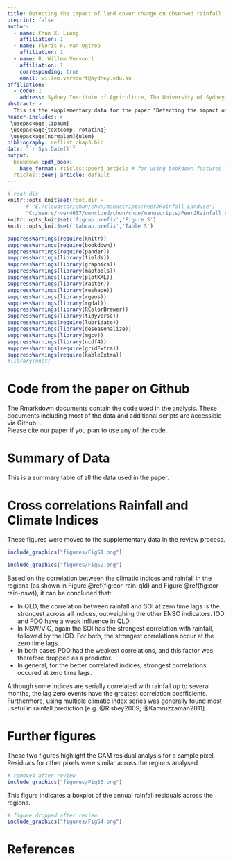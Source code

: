 ```yaml
---
title: Detecting the impact of land cover change on observed rainfall.
preprint: false
author:
  - name: Chun X. Liang
    affiliation: 1
  - name: Floris F. van Ogtrop
    affiliation: 1
  - name: R. Willem Vervoort
    affiliation: 1
    corresponding: true
    email: willem.vervoort@sydney.edu.au
affiliation:
  - code: 1
    address: Sydney Institute of Agriculture, The University of Sydney, NSW 2006
abstract: >
  This is the supplementary data for the paper "Detecting the impact of land cover change on observed rainfall." Peerj article number 35847 
header-includes: >
 \usepackage{lipsum}
 \usepackage{textcomp, rotating}
 \usepackage[normalem]{ulem}
bibliography: reflist_chap3.bib
date: "`r Sys.Date()`"
output:
  bookdown::pdf_book:
    base_format: rticles::peerj_article # for using bookdown features like \@ref()
  rticles::peerj_article: default
---
```

```r
# root dir
knitr::opts_knit$set(root.dir =
      # "E:/cloudstor/chun/chun/manuscripts/PeerJRainfall_Landuse")
      "C:/users/rver4657/owncloud/chun/chun/manuscripts/PeerJRainfall_Landuse")
knitr::opts_knit$set('figcap.prefix','Figure S')
knitr::opts_knit$set('tabcap.prefix','Table S')
```

```r
suppressWarnings(require(knitr))
suppressWarnings(require(bookdown))
suppressWarnings(require(pander))
suppressWarnings(library(fields))
suppressWarnings(library(graphics))
suppressWarnings(library(maptools))
suppressWarnings(library(plotKML))
suppressWarnings(library(raster))
suppressWarnings(library(reshape))
suppressWarnings(library(rgeos))
suppressWarnings(library(rgdal))
suppressWarnings(library(RColorBrewer))
suppressWarnings(library(tidyverse))
suppressWarnings(require(lubridate))
suppressWarnings(library(deseasonalize))
suppressWarnings(library(mgcv))
suppressWarnings(library(ncdf4))
suppressWarnings(require(gridExtra))
suppressWarnings(require(kableExtra))
#library(nnet)
```

Code from the paper on Github
===================
The Rmarkdown documents contain the code used in the analysis. These documents including most of the data and additional scripts are accessible via Github: \url{https://github.com/WillemVervoort/RainfallLandcover/releases}.  
Please cite our paper if you plan to use any of the code.

Summary of Data
================

This is a summary table of all the data used in the paper.


 \begin{sidewaystable}
 \caption{Summary of data.}
  \label{tab:ch3Data}
 \begin{tabular}{lllll}
  \hline
  \textbf{Data} & \textbf{Source} & \multicolumn{2}{c}{\textbf{Resolution}} & \textbf{Analysis period} \\\cline{3-4}
  & & Temporal & Spatial & \\\hline
  Percent tree cover & MOD44B & Annual &	250m & 2000-2010\\
  Trend of vegetation cover change  &	DLCD (2009)	& Onetime & 250m	& Trend of Apr 2000 - Apr 2008\\
  Rainfall &	AWAP gridded rainfall data &	Monthly &	0.05\textdegree$\times$0.05\textdegree & Jan 1979- Dec 2008\\
  SOI	& BoM	& Monthly &	N/A &	Jan 1979- Dec 2008\\
  NINO 3, 3.4, 4 &	IRI/LDEO data library	& Monthly	& N/A	& Jan 1979- Dec 2008\\
  PDO	& NOAA & Monthly	& N/A	& Jan 1979- Dec 2008\\
  IOD	& POAMA-2 dataset	& Monthly	& N/A	& Jan 1979- Dec 2008\\
  \hline
  \end{tabular}
\end{sidewaystable}

\newpage

Cross correlations Rainfall and Climate Indices
===============================================

These figures were moved to the supplementary data in the review process. 

```r
include_graphics("figures/FigS1.png")
```

```r
include_graphics("figures/FigS2.png")
```

Based on the correlation between the climatic indices and rainfall in the regions (as shown in Figure \@ref(fig:cor-rain-qld) and Figure \@ref(fig:cor-rain-nsw)), it can be concluded that:

- In QLD, the correlation between rainfall and SOI at zero time lags is the strongest across all indices, outweighing the other ENSO indicators. IOD and PDO have a weak influence in QLD.  
- In NSW/VIC, again the SOI has the strongest correlation with rainfall, followed by the IOD. For both, the strongest correlations occur at the zero time lags.  
- In both cases PDO had the weakest correlations, and this factor was therefore dropped as a predictor.  
- In general, for the better correlated indices, strongest correlations occured at zero time lags.  

Although some indices are serially correlated with rainfall up to several months, the lag zero events have the greatest correlation coefficients. Furthermore, using multiple climatic index series was generally found most useful in rainfall prediction [e.g. @Risbey2009; @Kamruzzaman2011]. 

\newpage

Further figures
===================

These two figures highlight the GAM residual analysis for a sample pixel. Residuals for other pixels were similar across the regions analysed.

```r
# removed after review
include_graphics("figures/FigS3.png")
```

This figure indicates a boxplot of the annual rainfall residuals across the regions.

```r
# figure dropped after review
include_graphics("figures/FigS4.png")
```


# References
